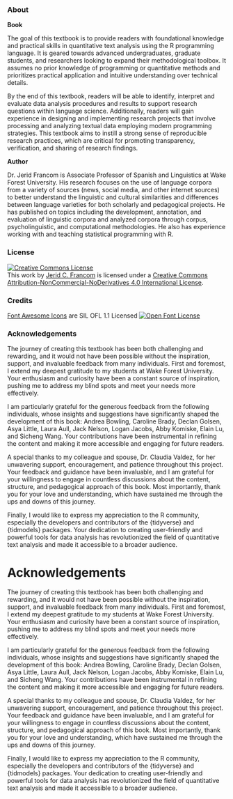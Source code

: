 
::: {.content-visible when-format="html"}
<!-- HTML -->
### About {#sec-about-html .unnumbered .unlisted .content-visible when-format="html"}

**Book**

The goal of this textbook is to provide readers with foundational knowledge and practical skills in quantitative text analysis using the R programming language. It is geared towards advanced undergraduates, graduate students, and researchers looking to expand their methodological toolbox. It assumes no prior knowledge of programming or quantitative methods and prioritizes practical application and intuitive understanding over technical details.

By the end of this textbook, readers will be able to identify, interpret and evaluate data analysis procedures and results to support research questions within language science. Additionally, readers will gain experience in designing and implementing research projects that involve processing and analyzing textual data employing modern programming strategies. This textbook aims to instill a strong sense of reproducible research practices, which are critical for promoting transparency, verification, and sharing of research findings.

**Author**

Dr. Jerid Francom is Associate Professor of Spanish and Linguistics at Wake Forest University. His research focuses on the use of language corpora from a variety of sources (news, social media, and other internet sources) to better understand the linguistic and cultural similarities and differences between language varieties for both scholarly and pedagogical projects. He has published on topics including the development, annotation, and evaluation of linguistic corpora and analyzed corpora through corpus, psycholinguistic, and computational methodologies. He also has experience working with and teaching statistical programming with R.

### License {.unnumbered}

<a rel="license" href="http://creativecommons.org/licenses/by-nc-nd/4.0/"><img alt="Creative Commons License" style="border-width:0" src="https://i.creativecommons.org/l/by-nc-nd/4.0/88x31.png" /></a><br />This work by [Jerid C. Francom](https://francojc.github.io/) is licensed under a <a rel="license" href="http://creativecommons.org/licenses/by-nc-nd/4.0/">Creative Commons Attribution-NonCommercial-NoDerivatives 4.0 International License</a>.

### Credits {.unnumbered}

<!--SIL Open Font License-->
[Font Awesome Icons](https://fontawesome.com/) are SIL OFL 1.1 Licensed
<a rel="license" href="https://scripts.sil.org/OFL">
<img alt="Open Font License" border="0"
src="assets/images/ofl-bw.png"/></a>
<!--/SIL Open Font License-->

### Acknowledgements {#sec-acknowledgements-html .unnumbered}

The journey of creating this textbook has been both challenging and rewarding, and it would not have been possible without the inspiration, support, and invaluable feedback from many individuals. First and foremost, I extend my deepest gratitude to my students at Wake Forest University. Your enthusiasm and curiosity have been a constant source of inspiration, pushing me to address my blind spots and meet your needs more effectively.

I am particularly grateful for the generous feedback from the following individuals, whose insights and suggestions have significantly shaped the development of this book: Andrea Bowling, Caroline Brady, Declan Golsen, Asya Little, Laura Aull, Jack Nelson, Logan Jacobs, Abby Komiske, Elain Lu, and Sicheng Wang. Your contributions have been instrumental in refining the content and making it more accessible and engaging for future readers.

A special thanks to my colleague and spouse, Dr. Claudia Valdez, for her unwavering support, encouragement, and patience throughout this project. Your feedback and guidance have been invaluable, and I am grateful for your willingness to engage in countless discussions about the content, structure, and pedagogical approach of this book. Most importantly, thank you for your love and understanding, which have sustained me through the ups and downs of this journey.

Finally, I would like to express my appreciation to the R community, especially the developers and contributors of the {tidyverse} and {tidmodels} packages. Your dedication to creating user-friendly and powerful tools for data analysis has revolutionized the field of quantitative text analysis and made it accessible to a broader audience.
:::

::: {.content-visible when-format="pdf"}
<!-- PDF -->
# Acknowledgements {#sec-acknowledgements-pdf .unnumbered .unlisted}

The journey of creating this textbook has been both challenging and rewarding, and it would not have been possible without the inspiration, support, and invaluable feedback from many individuals. First and foremost, I extend my deepest gratitude to my students at Wake Forest University. Your enthusiasm and curiosity have been a constant source of inspiration, pushing me to address my blind spots and meet your needs more effectively.

I am particularly grateful for the generous feedback from the following individuals, whose insights and suggestions have significantly shaped the development of this book: Andrea Bowling, Caroline Brady, Declan Golsen, Asya Little, Laura Aull, Jack Nelson, Logan Jacobs, Abby Komiske, Elain Lu, and Sicheng Wang. Your contributions have been instrumental in refining the content and making it more accessible and engaging for future readers.

A special thanks to my colleague and spouse, Dr. Claudia Valdez, for her unwavering support, encouragement, and patience throughout this project. Your feedback and guidance have been invaluable, and I am grateful for your willingness to engage in countless discussions about the content, structure, and pedagogical approach of this book. Most importantly, thank you for your love and understanding, which have sustained me through the ups and downs of this journey.

Finally, I would like to express my appreciation to the R community, especially the developers and contributors of the {tidyverse} and {tidmodels} packages. Your dedication to creating user-friendly and powerful tools for data analysis has revolutionized the field of quantitative text analysis and made it accessible to a broader audience.
:::
